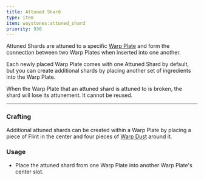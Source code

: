 ```yaml
---
title: Attuned Shard
type: item
item: waystones:attuned_shard
priority: 930
---
```



Attuned Shards are attuned to a specific [Warp Plate](../warp_plate) and form the connection between two Warp Plates
when inserted into one another.

Each newly placed Warp Plate comes with one Attuned Shard by default, but you can create
additional shards by placing another set of ingredients into the Warp Plate.

When the Warp Plate that an attuned shard is attuned to is broken, the shard will lose its attunement. It cannot be reused.

---

### Crafting

Additional attuned shards can be created within a Warp Plate by placing a piece of Flint in the center and four pieces
of [Warp Dust](../warp_dust) around it.

<InterfaceScreen name="Warp Plate Screen" screen={warpPlateImage.src}>
    <MinecraftItem item="waystones:warp_dust" class="left-[160px] top-[34px]" />
    <MinecraftItem item="waystones:warp_dust" class="left-[104px] top-[90px]" />
    <MinecraftItem item="minecraft:flint" class="left-[160px] top-[90px]" />
    <MinecraftItem item="waystones:warp_dust" class="left-[216px] top-[90px]" />
    <MinecraftItem item="waystones:warp_dust" class="left-[160px] top-[146px]" />
</InterfaceScreen>

### Usage

- Place the attuned shard from one Warp Plate into another Warp Plate's center slot.